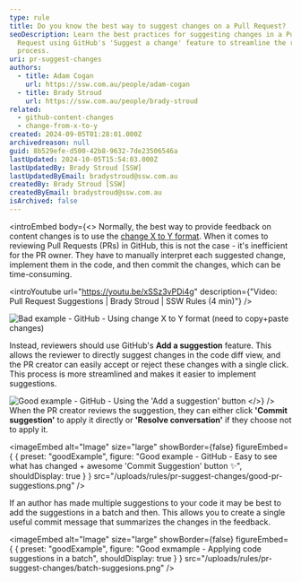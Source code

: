 ```yaml
---
type: rule
title: Do you know the best way to suggest changes on a Pull Request?
seoDescription: Learn the best practices for suggesting changes in a Pull
  Request using GitHub's 'Suggest a change' feature to streamline the review
  process.
uri: pr-suggest-changes
authors:
  - title: Adam Cogan
    url: https://ssw.com.au/people/adam-cogan
  - title: Brady Stroud
    url: https://ssw.com.au/people/brady-stroud
related:
  - github-content-changes
  - change-from-x-to-y
created: 2024-09-05T01:28:01.000Z
archivedreason: null
guid: 8b529efe-d500-42b8-9632-7de23506546a
lastUpdated: 2024-10-05T15:54:03.000Z
lastUpdatedBy: Brady Stroud [SSW]
lastUpdatedByEmail: bradystroud@ssw.com.au
createdBy: Brady Stroud [SSW]
createdByEmail: bradystroud@ssw.com.au
isArchived: false
---
```

<introEmbed
  body={<>
Normally, the best way to provide feedback on content changes is to use the [change X to Y format](/change-from-x-to-y).
When it comes to reviewing Pull Requests (PRs) in GitHub, this is not the case - it's  inefficient for the PR owner. They have to manually interpret each suggested change, implement them in the code, and then commit the changes, which can be time-consuming.

<introYoutube url="https://youtu.be/xSSz3vPDi4g" description={"Video: Pull Request Suggestions | Brady Stroud | SSW Rules (4 min)"} />

![Bad example - GitHub - Using change X to Y format (need to copy+paste changes)](/uploads/rules/pr-suggest-changes/bad-pr-suggest-changes.png)

Instead, reviewers should use GitHub's **Add a suggestion** feature. This allows the reviewer to directly suggest changes in the code diff view, and the PR creator can easily accept or reject these changes with a single click. This process is more streamlined and makes it easier to implement suggestions.

![Good example - GitHub - Using the 'Add a suggestion' button](/uploads/rules/pr-suggest-changes/good-suggest-a-change-button.png)
  </>}
/>
When the PR creator reviews the suggestion, they can either click **'Commit suggestion'** to apply it directly or **'Resolve conversation'** if they choose not to apply it.

<imageEmbed
  alt="Image"
  size="large"
  showBorder={false}
  figureEmbed={ {
    preset: "goodExample",
    figure: "Good example - GitHub - Easy to see what has changed + awesome 'Commit Suggestion' button ✨",
    shouldDisplay: true
  } }
  src="/uploads/rules/pr-suggest-changes/good-pr-suggestions.png"
/>

If an author has made multiple suggestions to your code it may be best to add the suggestions in a batch and then. This allows you to create a single useful commit message that summarizes the changes in the feedback.

<imageEmbed
  alt="Image"
  size="large"
  showBorder={false}
  figureEmbed={ {
    preset: "goodExample",
    figure: "Good exmample - Applying code suggestions in a batch",
    shouldDisplay: true
  } }
  src="/uploads/rules/pr-suggest-changes/batch-suggesions.png"
/>

